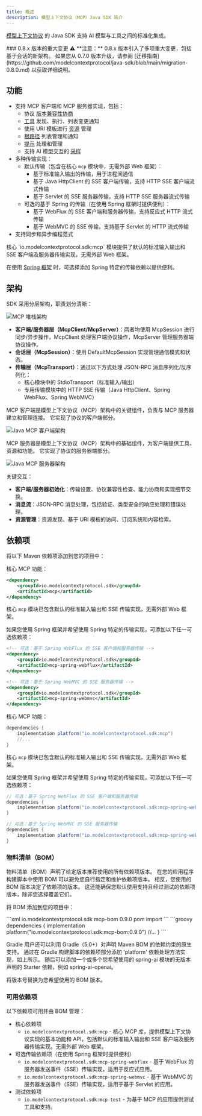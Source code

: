 ```yaml
---
title: 概述
description: 模型上下文协议（MCP）Java SDK 简介
---
```


[模型上下文协议](https://modelcontextprotocol.org/docs/concepts/architecture) 的 Java SDK 支持 AI 模型与工具之间的标准化集成。

<Note>
### 0.8.x 版本的重大变更 ⚠️
**注意：** 0.8.x 版本引入了多项重大变更，包括基于会话的新架构。
如果您从 0.7.0 版本升级，请参阅 [迁移指南](https://github.com/modelcontextprotocol/java-sdk/blob/main/migration-0.8.0.md) 以获取详细说明。
</Note>

## 功能

- 支持 MCP 客户端和 MCP 服务器实现，包括：
  - 协议 [版本兼容性协商](/specification/2024-11-05/basic/lifecycle/#initialization)
  - [工具](/specification/2024-11-05/server/tools/) 发现、执行、列表变更通知
  - 使用 URI 模板进行 [资源](/specification/2024-11-05/server/resources/) 管理
  - [根路径](/specification/2024-11-05/client/roots/) 列表管理和通知
  - [提示](/specification/2024-11-05/server/prompts/) 处理和管理
  - 支持 AI 模型交互的 [采样](/specification/2024-11-05/client/sampling/)
- 多种传输实现：
  - 默认传输（包含在核心 `mcp` 模块中，无需外部 Web 框架）：
    - 基于标准输入输出的传输，用于进程间通信
    - 基于 Java HttpClient 的 SSE 客户端传输，支持 HTTP SSE 客户端流式传输
    - 基于 Servlet 的 SSE 服务器传输，支持 HTTP SSE 服务器流式传输
  - 可选的基于 Spring 的传输（在使用 Spring 框架时提供便利）：
    - 基于 WebFlux 的 SSE 客户端和服务器传输，支持反应式 HTTP 流式传输
    - 基于 WebMVC 的 SSE 传输，支持基于 Servlet 的 HTTP 流式传输
- 支持同步和异步编程范式

<Tip>
核心 `io.modelcontextprotocol.sdk:mcp` 模块提供了默认的标准输入输出和 SSE 客户端及服务器传输实现，无需外部 Web 框架。

在使用 [Spring 框架](https://docs.spring.io/spring-ai/reference/api/mcp/mcp-client-boot-starter-docs.html) 时，可选择添加 Spring 特定的传输依赖以提供便利。
</Tip>

## 架构

SDK 采用分层架构，职责划分清晰：

![MCP 堆栈架构](/images/java/mcp-stack.svg)

- **客户端/服务器层（McpClient/McpServer）**：两者均使用 McpSession 进行同步/异步操作，McpClient 处理客户端协议操作，McpServer 管理服务器端协议操作。
- **会话层（McpSession）**：使用 DefaultMcpSession 实现管理通信模式和状态。
- **传输层（McpTransport）**：通过以下方式处理 JSON-RPC 消息序列化/反序列化：
  - 核心模块中的 StdioTransport（标准输入/输出）
  - 专用传输模块中的 HTTP SSE 传输（Java HttpClient、Spring WebFlux、Spring WebMVC）

MCP 客户端是模型上下文协议（MCP）架构中的关键组件，负责与 MCP 服务器建立和管理连接。
它实现了协议的客户端部分。

![Java MCP 客户端架构](/images/java/java-mcp-client-architecture.jpg)

MCP 服务器是模型上下文协议（MCP）架构中的基础组件，为客户端提供工具、资源和功能。
它实现了协议的服务器端部分。

![Java MCP 服务器架构](/images/java/java-mcp-server-architecture.jpg)

关键交互：

- **客户端/服务器初始化**：传输设置、协议兼容性检查、能力协商和实现细节交换。
- **消息流**：JSON-RPC 消息处理，包括验证、类型安全的响应处理和错误处理。
- **资源管理**：资源发现、基于 URI 模板的访问、订阅系统和内容检索。

## 依赖项

将以下 Maven 依赖项添加到您的项目中：

<Tabs>
  <Tab title="Maven">
核心 MCP 功能：

```xml
<dependency>
    <groupId>io.modelcontextprotocol.sdk</groupId>
    <artifactId>mcp</artifactId>
</dependency>
```

核心 `mcp` 模块已包含默认的标准输入输出和 SSE 传输实现，无需外部 Web 框架。

如果您使用 Spring 框架并希望使用 Spring 特定的传输实现，可添加以下任一可选依赖项：

```xml
<!-- 可选：基于 Spring WebFlux 的 SSE 客户端和服务器传输 -->
<dependency>
    <groupId>io.modelcontextprotocol.sdk</groupId>
    <artifactId>mcp-spring-webflux</artifactId>
</dependency>

<!-- 可选：基于 Spring WebMVC 的 SSE 服务器传输 -->
<dependency>
    <groupId>io.modelcontextprotocol.sdk</groupId>
    <artifactId>mcp-spring-webmvc</artifactId>
</dependency>
```
  </Tab>
  <Tab title="Gradle">
核心 MCP 功能：

```groovy
dependencies {
    implementation platform("io.modelcontextprotocol.sdk:mcp")
    //...
}
```

核心 `mcp` 模块已包含默认的标准输入输出和 SSE 传输实现，无需外部 Web 框架。

如果您使用 Spring 框架并希望使用 Spring 特定的传输实现，可添加以下任一可选依赖项：

```groovy
// 可选：基于 Spring WebFlux 的 SSE 客户端和服务器传输
dependencies {
    implementation platform("io.modelcontextprotocol.sdk:mcp-spring-webflux")
}

// 可选：基于 Spring WebMVC 的 SSE 服务器传输
dependencies {
    implementation platform("io.modelcontextprotocol.sdk:mcp-spring-webmvc")
}
```
  </Tab>
</Tabs>

### 物料清单（BOM）

物料清单（BOM）声明了给定版本推荐使用的所有依赖项版本。
在您的应用程序构建脚本中使用 BOM 可以避免您自行指定和维护依赖项版本。
相反，您使用的 BOM 版本决定了依赖项的版本。
这还能确保您默认使用支持且经过测试的依赖项版本，除非您选择覆盖它们。

将 BOM 添加到您的项目中：

<Tabs>
  <Tab title="Maven">
```xml
<dependencyManagement>
    <dependencies>
        <dependency>
            <groupId>io.modelcontextprotocol.sdk</groupId>
            <artifactId>mcp-bom</artifactId>
            <version>0.9.0</version>
            <type>pom</type>
            <scope>import</scope>
        </dependency>
    </dependencies>
</dependencyManagement>
```
  </Tab>

  <Tab title="Gradle">
```groovy
dependencies {
    implementation platform("io.modelcontextprotocol.sdk:mcp-bom:0.9.0")
    //...
}
```

Gradle 用户还可以利用 Gradle（5.0+）对声明 Maven BOM 的依赖约束的原生支持。
通过在 Gradle 构建脚本的依赖项部分添加 'platform' 依赖处理方法实现，如上所示。
随后可以添加一个或多个您希望使用的 spring-ai 模块的无版本声明的 Starter 依赖，例如 spring-ai-openai。
  </Tab>
</Tabs>

将版本号替换为您希望使用的 BOM 版本。

### 可用依赖项

以下依赖项可用并由 BOM 管理：

- 核心依赖项 
  - `io.modelcontextprotocol.sdk:mcp` - 核心 MCP 库，提供模型上下文协议实现的基本功能和 API，包括默认的标准输入输出和 SSE 客户端及服务器传输实现。无需外部 Web 框架。
- 可选传输依赖项（在使用 Spring 框架时提供便利）
  - `io.modelcontextprotocol.sdk:mcp-spring-webflux` - 基于 WebFlux 的服务器发送事件（SSE）传输实现，适用于反应式应用。
  - `io.modelcontextprotocol.sdk:mcp-spring-webmvc` - 基于 WebMVC 的服务器发送事件（SSE）传输实现，适用于基于 Servlet 的应用。
- 测试依赖项
  - `io.modelcontextprotocol.sdk:mcp-test` - 为基于 MCP 的应用提供测试工具和支持。

